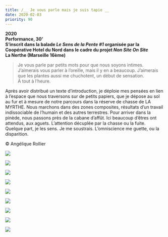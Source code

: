 ```yaml
---
title: /__ Je vous parle mais je suis tapie __
date: 2020-02-03
priority: 90
---
```

**2020**\
**Performance, 30’**\
**S’inscrit dans la balade *Le Sens de la Pente #1* organisée par la Coopérative Hotel du Nord dans le cadre du projet *Non Site On Site***\
**La Nerthe (Marseille 16ème)**

> Je vous parle par petits mots pour que nous soyons intimes. J’aimerais vous parler à l’oreille, mais il y en a beaucoup. J’aimerais que les plantes aussi me chuchotent, un début de sensation.\
> À tout à l’heure.

Après avoir distribué un texte d’introduction, je déploie mes pensées en lien à l’espace que nous traversons sur de petits papiers, que je dépose au sol au fur et à mesure de notre parcours dans la réserve de chasse de LA MYRTHE. Nous marchons dans des zones composites, résultats d’un travail indissociable de l’humain et des autres terrestres. Pour arriver dans la pinède, nous passons près de la cabane d’affût. Ici beaucoup d’êtres ont attendus, aux aguets. L’attention décuplée par la chasse ou la fuite. Quelque part, je les sens. Je me soustrais. L’omniscience me guette, ou la disparition.

© Angélique Rollier

![](src/assets/images/projects/je-vous-parle-mais-je-suis-tapie/1-IMG_3425.jpg)

![](src/assets/images/projects/je-vous-parle-mais-je-suis-tapie/2-IMG_1349.jpg)

![](src/assets/images/projects/je-vous-parle-mais-je-suis-tapie/3-IMG_3475.jpg)

![](src/assets/images/projects/je-vous-parle-mais-je-suis-tapie/4-IMG_3454.jpg)

![](src/assets/images/projects/je-vous-parle-mais-je-suis-tapie/5-IMG_1350.jpg)

![](src/assets/images/projects/je-vous-parle-mais-je-suis-tapie/6-IMG_1352.jpg)

![](src/assets/images/projects/je-vous-parle-mais-je-suis-tapie/7-IMG_3486.jpg)

![](src/assets/images/projects/je-vous-parle-mais-je-suis-tapie/8-IMG_1403.jpg)

![](src/assets/images/projects/je-vous-parle-mais-je-suis-tapie/9-P1002233.jpg)
